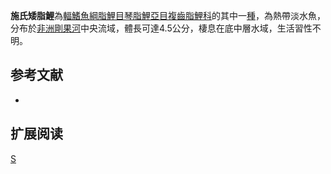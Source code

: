 {{Speciesbox 
| genus = Nannocharax
| species = schoutedeni
| status = LC
| status_system = IUCN3.1
| authority =  [[Poll|Poll]], 1939
| synonyms = 
}}
'''施氏矮脂鯉'''為[[輻鰭魚綱|輻鰭魚綱]][[脂鯉目|脂鯉目]][[琴脂鯉亞目|琴脂鯉亞目]][[複齒脂鯉科|複齒脂鯉科]]的其中一[[種|種]]，為熱帶淡水魚，分布於[[非洲|非洲]][[剛果河|剛果河]]中央流域，體長可達4.5公分，棲息在底中層水域，生活習性不明。

==参考文献==
{{refbegin}}
*{{FishBase_species|genus=Nannocharax|species=schoutedeni|year=2014|month=2}}
{{refend}}

== 扩展阅读 ==
{{refbegin}}
{{wikispecies-inline|Nannocharax schoutedeni|施氏矮脂鯉}}
{{refend}}

{{Taxonbar|from=Q5680185}}

[[Category:矮脂鯉屬|S]]


{{魚類小作品}}
